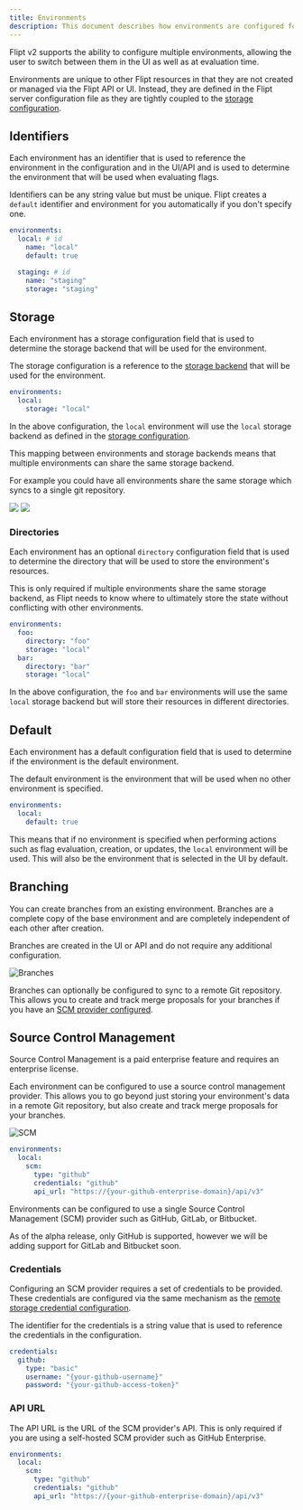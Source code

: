 ```yaml
---
title: Environments
description: This document describes how environments are configured for Flipt v2.
---
```


Flipt v2 supports the ability to configure multiple environments, allowing the user to switch between them in the UI as well as at evaluation time.

Environments are unique to other Flipt resources in that they are not created or managed via the Flipt API or UI. Instead, they are defined in the Flipt server configuration file as they are tightly coupled to the [storage configuration](/v2/configuration/storage).

## Identifiers

Each environment has an identifier that is used to reference the environment in the configuration and in the UI/API and is used to determine the environment that will be used when evaluating flags.

Identifiers can be any string value but must be unique. Flipt creates a `default` identifier and environment for you automatically if you don't specify one.

```yaml
environments:
  local: # id
    name: "local"
    default: true

  staging: # id
    name: "staging"
    storage: "staging"
```

## Storage

Each environment has a storage configuration field that is used to determine the storage backend that will be used for the environment.

The storage configuration is a reference to the [storage backend](/v2/configuration/storage) that will be used for the environment.

```yaml
environments:
  local:
    storage: "local"
```

In the above configuration, the `local` environment will use the `local` storage backend as defined in the [storage configuration](/v2/configuration/storage).

<Tip>
This mapping between environments and storage backends means that multiple environments can share the same storage backend.

For example you could have all environments share the same storage which syncs to a single git repository.

</Tip>

<img
  className="block dark:hidden"
  src="/v2/images/configuration/environments/storage-light.svg"
/>
<img
  className="hidden dark:block"
  src="/v2/images/configuration/environments/storage-dark.svg"
/>

### Directories

Each environment has an optional `directory` configuration field that is used to determine the directory that will be used to store the environment's resources.

This is only required if multiple environments share the same storage backend, as Flipt needs to know where to ultimately store the state without conflicting with other environments.

```yaml
environments:
  foo:
    directory: "foo"
    storage: "local"
  bar:
    directory: "bar"
    storage: "local"
```

In the above configuration, the `foo` and `bar` environments will use the same `local` storage backend but will store their resources in different directories.

## Default

Each environment has a default configuration field that is used to determine if the environment is the default environment.

The default environment is the environment that will be used when no other environment is specified.

```yaml
environments:
  local:
    default: true
```

This means that if no environment is specified when performing actions such as flag evaluation, creation, or updates, the `local` environment will be used. This will also be the environment that is selected in the UI by default.

## Branching

You can create branches from an existing environment. Branches are a complete copy of the base environment and are completely independent of each other after creation.

Branches are created in the UI or API and do not require any additional configuration.

![Branches](/v2/images/configuration/environments/branch.png)

Branches can optionally be configured to sync to a remote Git repository. This allows you to create and track merge proposals for your branches if you have an [SCM provider configured](#source-control-management).

## Source Control Management

<Note>
  Source Control Management is a paid enterprise feature and requires an
  enterprise license.
</Note>

Each environment can be configured to use a source control management provider. This allows you to go beyond just storing your environment's data in a remote Git repository, but also create and track merge proposals for your branches.

![SCM](/v2/images/configuration/environments/merge_proposals.png)

```yaml
environments:
  local:
    scm:
      type: "github"
      credentials: "github"
      api_url: "https://{your-github-enterprise-domain}/api/v3"
```

Environments can be configured to use a single Source Control Management (SCM) provider such as GitHub, GitLab, or Bitbucket.

<Warning>
  As of the alpha release, only GitHub is supported, however we will be adding
  support for GitLab and Bitbucket soon.
</Warning>

### Credentials

Configuring an SCM provider requires a set of credentials to be provided. These credentials are configured via the same mechanism as the [remote storage credential configuration](/v2/configuration/storage#credentials).

The identifier for the credentials is a string value that is used to reference the credentials in the configuration.

```yaml
credentials:
  github:
    type: "basic"
    username: "{your-github-username}"
    password: "{your-github-access-token}"
```

### API URL

The API URL is the URL of the SCM provider's API. This is only required if you are using a self-hosted SCM provider such as GitHub Enterprise.

```yaml
environments:
  local:
    scm:
      type: "github"
      credentials: "github"
      api_url: "https://{your-github-enterprise-domain}/api/v3"
```
